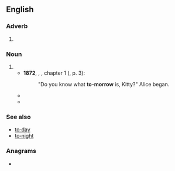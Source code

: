 {{also|tomorrow}}
==English==

===Adverb===
{{en-adv|-|head=[[to]]‐[[morrow]]}}

# {{archaic spelling of|en|tomorrow}}

===Noun===
{{en-noun|head=[[to]]‐[[morrow]]}}

# {{archaic spelling of|en|tomorrow|}}
#* '''1872''', {{w|Lewis Carroll}}, ''{{w|Through the Looking-Glass}}'', chapter 1 ({{ISBN|0-333-48224-7}}, p. 3):
#*: "Do you know what '''to-morrow''' is, Kitty?" Alice began.
#* {{quote-book|en|year=1891|title={{w|The Light That Failed}}|author={{w|Rudyard Kipling}}|page=70|text="Go home, Nilghai," said Dick; "go home to your lonely little bed, and leave me in peace. I am about to turn in till '''to-morrow'''."|url=https://en.wikisource.org/wiki/The_Light_That_Failed/Chapter_4}}
#* {{quote-book|en|year=1910|title=China Under the Empress Dowager|url=https://archive.org/details/chinaunderempres01blan/|author={{w|John Otway Percy Bland|J. O. P. Bland}} and {{w|Sir Edmund Backhouse, 2nd Baronet|E. Backhouse}}|publisher={{w|J. B. Lippincott & Co.}}|location=[[Philadelphia]]|page=[https://archive.org/details/chinaunderempres01blan/page/137 137]|text="You can cut my body down '''to-morrow''' morning, and then have it placed in some cool and shady spot. Fearing that possibly you might come in by accident and find me hanging, I have taken a dose of opium, so as to make certain of death. If you should dare to meddle with my private affairs, as you have been trying to do these past few days, it will only lead to your being mixed up in the case, which might bring you to grief.}}

===See also===
* [[to‐day]]
* [[to‐night]]

===Anagrams===
* {{anagrams|en|a=mooorrtw|moorwort|rootworm|wormroot}}

{{c|en|Future}}
